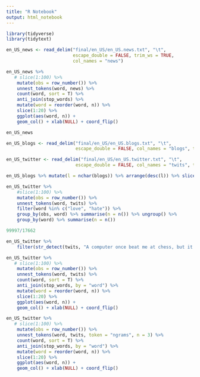 ```yaml
---
title: "R Notebook"
output: html_notebook
---
```


```r
library(tidyverse)
library(tidytext)
```

```r
en_US_news <- read_delim("final/en_US/en_US.news.txt", "\t", 
                         escape_double = FALSE, trim_ws = TRUE,
                         col_names = "news")
```

```r

en_US_news %>% 
   # slice(1:100) %>% 
    mutate(obs = row_number()) %>%
    unnest_tokens(word, news) %>% 
    count(word, sort = T) %>% 
    anti_join(stop_words) %>% 
    mutate(word = reorder(word, n)) %>% 
    slice(1:20) %>% 
    ggplot(aes(word, n)) + 
    geom_col() + xlab(NULL) + coord_flip()
```

```r
en_US_news
```

```r
en_US_blogs <- read_delim("final/en_US/en_US.blogs.txt", "\t",
                          escape_double = FALSE, col_names = "blogs", trim_ws = TRUE)

en_US_twitter <- read_delim("final/en_US/en_US.twitter.txt", "\t",
                          escape_double = FALSE, col_names = "twits", trim_ws = TRUE)
```

```r
en_US_blogs %>% mutate(l = nchar(blogs)) %>% arrange(desc(l)) %>% slice(1)
```


```r
en_US_twitter %>% 
    #slice(1:100) %>% 
    mutate(obs = row_number()) %>%
    unnest_tokens(word, twits) %>% 
    filter(word %in% c("love", "hate")) %>% 
    group_by(obs, word) %>% summarise(n = n()) %>% ungroup() %>% 
    group_by(word) %>% summarise(n = n())
```

```r
99997/17662
```
```r
en_US_twitter %>% 
    filter(str_detect(twits, "A computer once beat me at chess, but it was no match for me at kickboxing"))
```

```r
en_US_twitter %>% 
   # slice(1:100) %>% 
    mutate(obs = row_number()) %>%
    unnest_tokens(word, twits) %>% 
    count(word, sort = T) %>% 
    anti_join(stop_words, by = "word") %>% 
    mutate(word = reorder(word, n)) %>% 
    slice(1:20) %>% 
    ggplot(aes(word, n)) + 
    geom_col() + xlab(NULL) + coord_flip()
```

```r
en_US_twitter %>% 
   # slice(1:100) %>% 
    mutate(obs = row_number()) %>%
    unnest_tokens(word, twits, token = "ngrams", n = 3) %>% 
    count(word, sort = T) %>% 
    anti_join(stop_words, by = "word") %>% 
    mutate(word = reorder(word, n)) %>% 
    slice(1:20) %>% 
    ggplot(aes(word, n)) + 
    geom_col() + xlab(NULL) + coord_flip()
```







